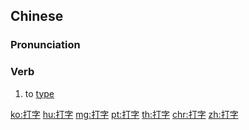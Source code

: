 ==Chinese==
{{zh-forms}}

===Pronunciation===
{{zh-pron
|m=dǎzì
|c=daa2 zi6
|mn=táⁿ-jī
|h=pfs=tá-sṳ
|cat=v
}}

===Verb===
{{zh-verb}}

# to [[type]]
#: {{zh-x|我 想 改善 我 的 '''打字''' 速度 和 準確性。|''I'd like to improve my '''typing''' speed and accuracy.''}}

[[ko:打字]]
[[hu:打字]]
[[mg:打字]]
[[pt:打字]]
[[th:打字]]
[[chr:打字]]
[[zh:打字]]